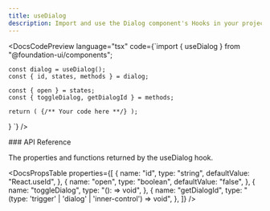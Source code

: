 ```yaml
---
title: useDialog
description: Import and use the Dialog component's Hooks in your project.
---
```


<DocsCodePreview
  language="tsx"
  code={`import { useDialog } from "@foundation-ui/components";

    const dialog = useDialog();
    const { id, states, methods } = dialog;

    const { open } = states;
    const { toggleDialog, getDialogId } = methods;

    return ( {/** Your code here **/} );

}
`} />

<DocsSection className="m-y-large-10">
### API Reference

<DocsTextBlock>
  <p>The properties and functions returned by the useDialog hook.</p>
</DocsTextBlock>

</DocsSection>

<DocsPropsTable
  properties={[
    {
      name: "id",
      type: "string",
      defaultValue: "React.useId",
    },
    {
      name: "open",
      type: "boolean",
      defaultValue: "false",
    },
    {
      name: "toggleDialog",
      type: "(): => void",
    },
    {
      name: "getDialogId",
      type: "(type: 'trigger' | 'dialog' | 'inner-control') => void",
    },
  ]}
/>

<DocsFooter
  prev="/docs/components-hooks/use-collapsible"
  next="/docs/components-hooks/use-dropdown-menu"
/>

